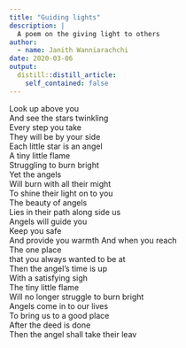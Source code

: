 ```yaml
---
title: "Guiding lights"
description: |
  A poem on the giving light to others
author:
  - name: Janith Wanniarachchi
date: 2020-03-06
output:
  distill::distill_article:
    self_contained: false
---
```


Look up above you  
And see the stars twinkling   
Every step you take  
They will be by your side  
Each little star is an angel  
A tiny little flame  
Struggling to burn bright  
Yet the angels  
Will burn with all their might   
To shine their light on to you  
The beauty of angels  
Lies in their path along side us  
Angels will guide you  
Keep you safe  
And provide you warmth 
And when you reach  
The one place  
that you always wanted to be at  
Then the angel’s time is up  
With a satisfying sigh  
The tiny little flame  
Will no longer struggle to burn bright  
Angels come in to our lives  
To bring us to a good place  
After the deed is done  
Then the angel shall take their leav
